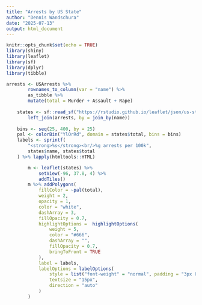 ```yaml
---
title: "Arrests by US State"
author: "Dennis Wandschura"
date: "2025-07-13"
output: html_document
---
```


```r
knitr::opts_chunk$set(echo = TRUE)
library(shiny)
library(leaflet)
library(sf)
library(dplyr)
library(tibble)
```

```r

arrests <- USArrests %>% 
        rownames_to_column(var = "name") %>%
        as_tibble %>%
        mutate(total = Murder + Assault + Rape)
    
    states <- sf::read_sf("https://rstudio.github.io/leaflet/json/us-states.geojson") %>% 
        left_join(arrests, by = join_by(name))
    
    bins <- seq(25, 400, by = 25)
    pal <- colorBin("YlOrRd", domain = states$total, bins = bins)
    labels <- sprintf(
        "<strong>%s</strong><br/>%g arrests per 100k",
        states$name, states$total
    ) %>% lapply(htmltools::HTML)

        m <- leaflet(states) %>%
            setView(-96, 37.8, 4) %>%
            addTiles()
        m %>% addPolygons(
            fillColor = ~pal(total),
            weight = 2,
            opacity = 1,
            color = "white",
            dashArray = 3,
            fillOpacity = 0.7,
            highlightOptions =  highlightOptions(
                weight = 5,
                color = "#666",
                dashArray = "",
                fillOpacity = 0.7,
                bringToFront = TRUE
            ),
            label = labels,
            labelOptions = labelOptions(
                style = list("font-weight" = "normal", padding = "3px 8px"),
                textsize = "15px",
                direction = "auto"
            )
        )
```